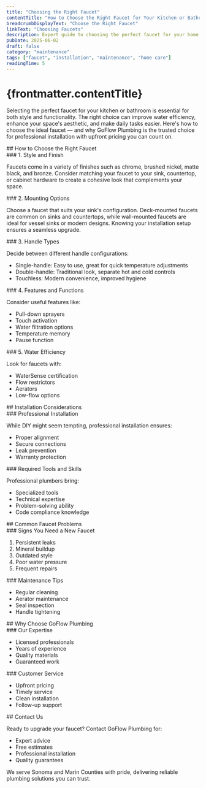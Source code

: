 ```yaml
---
title: "Choosing the Right Faucet"
contentTitle: "How to Choose the Right Faucet for Your Kitchen or Bathroom"
breadcrumbDisplayText: "Choose the Right Faucet"
linkText: "Choosing Faucets"
description: Expert guide to choosing the perfect faucet for your home. Compare styles, features, and prices. Learn about water efficiency, durability, and installation considerations from GoFlow's plumbing pros.
pubDate: 2025-06-02
draft: false
category: "maintenance"
tags: ["faucet", "installation", "maintenance", "home care"]
readingTime: 5
---
```


# {frontmatter.contentTitle}

<p>
  Selecting the perfect faucet for your kitchen or bathroom is essential for both style and functionality. The right choice can improve water efficiency, enhance your space's aesthetic, and make daily tasks easier. Here's how to choose the ideal faucet — and why GoFlow Plumbing is the trusted choice for professional installation with upfront pricing you can count on.
</p>

<section>
  ## How to Choose the Right Faucet
  <div>
    ### 1. Style and Finish
    <div>
      <p>Faucets come in a variety of finishes such as chrome, brushed nickel, matte black, and bronze. Consider matching your faucet to your sink, countertop, or cabinet hardware to create a cohesive look that complements your space.</p>
    </div>
  </div>

  <div>
    ### 2. Mounting Options
    <div>
      <p>Choose a faucet that suits your sink's configuration. Deck-mounted faucets are common on sinks and countertops, while wall-mounted faucets are ideal for vessel sinks or modern designs. Knowing your installation setup ensures a seamless upgrade.</p>
    </div>
  </div>

  <div>
    ### 3. Handle Types
    <div>
      <p>Decide between different handle configurations:</p>
      <ul>
        <li>Single-handle: Easy to use, great for quick temperature adjustments</li>
        <li>Double-handle: Traditional look, separate hot and cold controls</li>
        <li>Touchless: Modern convenience, improved hygiene</li>
      </ul>
    </div>
  </div>

  <div>
    ### 4. Features and Functions
    <div>
      <p>Consider useful features like:</p>
      <ul>
        <li>Pull-down sprayers</li>
        <li>Touch activation</li>
        <li>Water filtration options</li>
        <li>Temperature memory</li>
        <li>Pause function</li>
      </ul>
    </div>
  </div>

  <div>
    ### 5. Water Efficiency
    <div>
      <p>Look for faucets with:</p>
      <ul>
        <li>WaterSense certification</li>
        <li>Flow restrictors</li>
        <li>Aerators</li>
        <li>Low-flow options</li>
      </ul>
    </div>
  </div>
</section>

<section>
  ## Installation Considerations

  <div>
    ### Professional Installation
    <div>
      <p>While DIY might seem tempting, professional installation ensures:</p>
      <ul>
        <li>Proper alignment</li>
        <li>Secure connections</li>
        <li>Leak prevention</li>
        <li>Warranty protection</li>
      </ul>
    </div>
  </div>

  <div>
    ### Required Tools and Skills
    <p>Professional plumbers bring:</p>
    <ul>
      <li>Specialized tools</li>
      <li>Technical expertise</li>
      <li>Problem-solving ability</li>
      <li>Code compliance knowledge</li>
    </ul>
  </div>
</section>

<section>
  ## Common Faucet Problems

  <div>
    ### Signs You Need a New Faucet
    <ol>
      <li>Persistent leaks</li>
      <li>Mineral buildup</li>
      <li>Outdated style</li>
      <li>Poor water pressure</li>
      <li>Frequent repairs</li>
    </ol>
  </div>

  <div>
    ### Maintenance Tips
    <ul>
      <li>Regular cleaning</li>
      <li>Aerator maintenance</li>
      <li>Seal inspection</li>
      <li>Handle tightening</li>
    </ul>
  </div>
</section>

<section>
  ## Why Choose GoFlow Plumbing

  <div>
    ### Our Expertise
    <ul>
      <li>Licensed professionals</li>
      <li>Years of experience</li>
      <li>Quality materials</li>
      <li>Guaranteed work</li>
    </ul>
  </div>

  <div>
    ### Customer Service
    <ul>
      <li>Upfront pricing</li>
      <li>Timely service</li>
      <li>Clean installation</li>
      <li>Follow-up support</li>
    </ul>
  </div>
</section>

<section>
  ## Contact Us

  <p>Ready to upgrade your faucet? Contact GoFlow Plumbing for:</p>
  <ul>
    <li>Expert advice</li>
    <li>Free estimates</li>
    <li>Professional installation</li>
    <li>Quality guarantees</li>
  </ul>

  <p>We serve Sonoma and Marin Counties with pride, delivering reliable plumbing solutions you can trust.</p>
</section>
